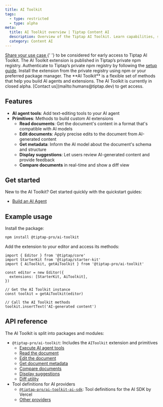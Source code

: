 ```yaml
---
title: AI Toolkit
tags:
  - type: restricted
  - type: alpha
meta:
  title: AI Toolkit overview | Tiptap Content AI
  description: Overview of the Tiptap AI Toolkit. Learn capabilities, structure, and how it helps you build AI extensions and AI agents.
  category: Content AI
---
```



<EnterpriseCalloutAuto variant="ai-toolkit" renderMode="sidebar" />
<Requirements>
  <RequirementItem label="1. Request access">
    <a href="https://tiptap-suite.notion.site/1b601ffa3ebc80a281a8ea0b03b19bdd?pvs=105">
      Share your use case
    </a>{' '}
    to be considered for early access to Tiptap AI Toolkit.
  </RequirementItem>
  <RequirementItem label="2. Access the private registry">
    The AI Toolkit extension is published in Tiptap’s private npm registry. Authenticate to Tiptap’s
    private npm registry by following the <a href="/guides/pro-extensions">setup guide</a>.
  </RequirementItem>
  <RequirementItem label="3. Install the extension">
    Install the extension from the private registry using npm or your preferred package manager.
  </RequirementItem>
</Requirements>
The **AI Toolkit** is a flexible set of methods that help you build AI agents and extensions.

<Callout title="Closed alpha" variant="hint">
  The AI Toolkit is currently in closed alpha. [Contact us](mailto:humans@tiptap.dev) to get access.
</Callout>

## Features

- **AI agent tools**: Add text-editing tools to your AI agent
- **Primitives**: Methods to build custom AI extensions
  - **Read documents**: Get the document's content in a format that's compatible with AI models
  - **Edit documents**: Apply precise edits to the document from AI-generated content
  - **Get metadata**: Inform the AI model about the document's schema and structure
  - **Display suggestions**: Let users review AI-generated content and provide feedback
  - **Compare documents** in real-time and show a diff view

## Get started

New to the AI Toolkit? Get started quickly with the quickstart guides:

- [Build an AI Agent](/content-ai/capabilities/ai-toolkit/guides/ai-agent-chatbot)

## Example usage

Install the package:

```bash
npm install @tiptap-pro/ai-toolkit
```

Add the extension to your editor and access its methods:

```tsx
import { Editor } from '@tiptap/core'
import StarterKit from '@tiptap/starter-kit'
import { AiToolkit, getAiToolkit } from '@tiptap-pro/ai-toolkit'

const editor = new Editor({
  extensions: [StarterKit, AiToolkit],
})

// Get the AI Toolkit instance
const toolkit = getAiToolkit(editor)

// Call the AI Toolkit methods
toolkit.insertText('AI-generated content')
```

## API reference

The AI Toolkit is split into packages and modules:

- `@tiptap-pro/ai-toolkit`: Includes the `AIToolkit` extension and primitives
  - [Execute AI agent tools](/content-ai/capabilities/ai-toolkit/primitives/execute-ai-agent-tools)
  - [Read the document](/content-ai/capabilities/ai-toolkit/primitives/read-the-document)
  - [Edit the document](/content-ai/capabilities/ai-toolkit/primitives/edit-the-document)
  - [Get document metadata](/content-ai/capabilities/ai-toolkit/primitives/get-document-metadata)
  - [Compare documents](/content-ai/capabilities/ai-toolkit/primitives/compare-documents)
  - [Display suggestions](/content-ai/capabilities/ai-toolkit/primitives/display-suggestions)
  - [Diff utility](/content-ai/capabilities/ai-toolkit/primitives/diff-utility)
- Tool definitions for AI providers
  - [`@tiptap-pro/ai-toolkit-ai-sdk`](/content-ai/capabilities/ai-toolkit/tools/ai-sdk): Tool definitions for the AI SDK by Vercel
  - [Other providers](/content-ai/capabilities/ai-toolkit/tools/other-providers)
